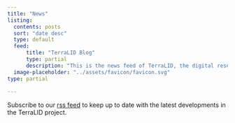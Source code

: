 ```yaml
---
title: "News"
listing: 
  contents: posts
  sort: "date desc"
  type: default
  feed: 
      title: "TerraLID Blog"
      type: partial
      description: "This is the news feed of TerraLID, the digital research data infrastructure for lead isotope data in archaeology."
  image-placeholder: "../assets/favicon/favicon.svg"
type: partial
  
---
```


Subscribe to our [rss feed](blog.xml) to keep up to date with the latest developments in the TerraLID project. 
